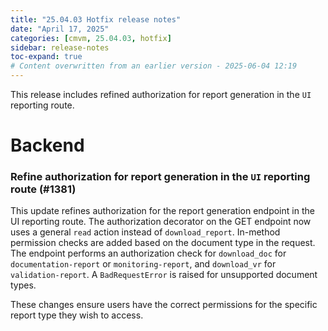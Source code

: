 ```yaml
---
title: "25.04.03 Hotfix release notes"
date: "April 17, 2025"
categories: [cmvm, 25.04.03, hotfix]
sidebar: release-notes
toc-expand: true
# Content overwritten from an earlier version - 2025-06-04 12:19
---
```


This release includes refined authorization for report generation in the `UI` reporting route.

# Backend
<!--- Tag: [cmvm/25.04.03](https://github.com/validmind/backend/releases/tag/cmvm/25.04.03) --->
<!--- Compare API call: gh api repos/validmind/backend/compare/0f7a5ffc1ad3674d747daaf8eaa1dda0b1349915...0f7a5ffc1ad3674d747daaf8eaa1dda0b1349915 --->

<!-- ### Changes with no label -->


<!--- PR #1381: https://github.com/validmind/backend/pull/1381 --->
<!--- Labels: none --->
### Refine authorization for report generation in the `UI` reporting route (#1381)

This update refines authorization for the report generation endpoint in the UI reporting route. The authorization decorator on the GET endpoint now uses a general `read` action instead of `download_report`. In-method permission checks are added based on the document type in the request. The endpoint performs an authorization check for `download_doc` for `documentation-report` or `monitoring-report`, and `download_vr` for `validation-report`. A `BadRequestError` is raised for unsupported document types.

These changes ensure users have the correct permissions for the specific report type they wish to access.


<!--- # Frontend --->
<!--- Tag: [cmvm/25.04.03](https://github.com/validmind/frontend/releases/tag/cmvm/25.04.03) --->
<!--- Compare API call: gh api repos/validmind/frontend/compare/bb95c83bd4cb4b8e0ad4bda17e2643fc03e0c7cf...bb95c83bd4cb4b8e0ad4bda17e2643fc03e0c7cf --->
<!-- No public PRs found for this release -->

<!--- # Agents --->
<!--- Tag: [cmvm/25.04.03](https://github.com/validmind/agents/releases/tag/cmvm/25.04.03) --->
<!--- Compare API call: gh api repos/validmind/agents/compare/cd2ef65cd3794430ba70924ad35a25b2ae8179a7...cd2ef65cd3794430ba70924ad35a25b2ae8179a7 --->
<!-- No public PRs found for this release -->

<!--- # Documentation --->
<!--- Tag: [cmvm/25.04.03](https://github.com/validmind/documentation/releases/tag/cmvm/25.04.03) --->
<!--- Compare API call: gh api repos/validmind/documentation/compare/36342c67c902ee80d3b9e78948dae2102148758b...36342c67c902ee80d3b9e78948dae2102148758b --->
<!-- No public PRs found for this release -->

<!--- # Validmind-library --->
<!--- Tag: [cmvm/25.04.03](https://github.com/validmind/validmind-library/releases/tag/cmvm/25.04.03) --->
<!--- Compare API call: gh api repos/validmind/validmind-library/compare/cmvm/25.04.03...cmvm/25.04.03 --->
<!-- No public PRs found for this release -->
